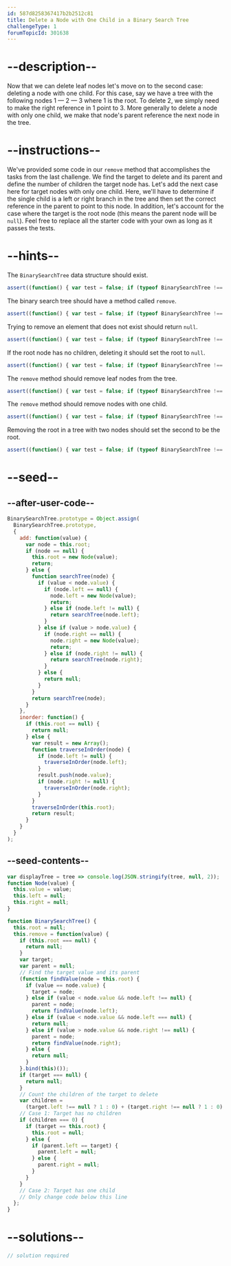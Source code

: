 ```yaml
---
id: 587d8258367417b2b2512c81
title: Delete a Node with One Child in a Binary Search Tree
challengeType: 1
forumTopicId: 301638
---
```


# --description--

Now that we can delete leaf nodes let's move on to the second case: deleting a node with one child. For this case, say we have a tree with the following nodes 1 — 2 — 3 where 1 is the root. To delete 2, we simply need to make the right reference in 1 point to 3. More generally to delete a node with only one child, we make that node's parent reference the next node in the tree.

# --instructions--

We've provided some code in our `remove` method that accomplishes the tasks from the last challenge. We find the target to delete and its parent and define the number of children the target node has. Let's add the next case here for target nodes with only one child. Here, we'll have to determine if the single child is a left or right branch in the tree and then set the correct reference in the parent to point to this node. In addition, let's account for the case where the target is the root node (this means the parent node will be `null`). Feel free to replace all the starter code with your own as long as it passes the tests.

# --hints--

The `BinarySearchTree` data structure should exist.

```js
assert((function() { var test = false; if (typeof BinarySearchTree !== 'undefined') { test = new BinarySearchTree() }; return (typeof test == 'object')})());
```

The binary search tree should have a method called `remove`.

```js
assert((function() { var test = false; if (typeof BinarySearchTree !== 'undefined') { test = new BinarySearchTree() } else { return false; }; return (typeof test.remove == 'function')})());
```

Trying to remove an element that does not exist should return `null`.

```js
assert((function() { var test = false; if (typeof BinarySearchTree !== 'undefined') { test = new BinarySearchTree() } else { return false; }; if (typeof test.remove !== 'function') { return false; }; return (test.remove(100) == null); })());
```

If the root node has no children, deleting it should set the root to `null`.

```js
assert((function() { var test = false; if (typeof BinarySearchTree !== 'undefined') { test = new BinarySearchTree() } else { return false; }; if (typeof test.remove !== 'function') { return false; }; test.add(500); test.remove(500); return (test.inorder() == null); })());
```

The `remove` method should remove leaf nodes from the tree.

```js
assert((function() { var test = false; if (typeof BinarySearchTree !== 'undefined') { test = new BinarySearchTree() } else { return false; }; if (typeof test.remove !== 'function') { return false; }; test.add(5); test.add(3); test.add(7); test.add(6); test.add(10); test.add(12); test.remove(3); test.remove(12); test.remove(10); return (test.inorder().join('') == '567'); })());
```

The `remove` method should remove nodes with one child.

```js
assert((function() { var test = false; if (typeof BinarySearchTree !== 'undefined') { test = new BinarySearchTree() } else { return false; }; if (typeof test.remove !== 'function') { return false; }; test.add(-1); test.add(3); test.add(7); test.add(16); test.remove(16); test.remove(7); test.remove(3); return (test.inorder().join('') == '-1'); })());
```

Removing the root in a tree with two nodes should set the second to be the root.

```js
assert((function() { var test = false; if (typeof BinarySearchTree !== 'undefined') { test = new BinarySearchTree() } else { return false; }; if (typeof test.remove !== 'function') { return false; }; test.add(15); test.add(27); test.remove(15); return (test.inorder().join('') == '27'); })());
```

# --seed--

## --after-user-code--

```js
BinarySearchTree.prototype = Object.assign(
  BinarySearchTree.prototype,
  {
    add: function(value) {
      var node = this.root;
      if (node == null) {
        this.root = new Node(value);
        return;
      } else {
        function searchTree(node) {
          if (value < node.value) {
            if (node.left == null) {
              node.left = new Node(value);
              return;
            } else if (node.left != null) {
              return searchTree(node.left);
            }
          } else if (value > node.value) {
            if (node.right == null) {
              node.right = new Node(value);
              return;
            } else if (node.right != null) {
              return searchTree(node.right);
            }
          } else {
            return null;
          }
        }
        return searchTree(node);
      }
    },
    inorder: function() {
      if (this.root == null) {
        return null;
      } else {
        var result = new Array();
        function traverseInOrder(node) {
          if (node.left != null) {
            traverseInOrder(node.left);
          }
          result.push(node.value);
          if (node.right != null) {
            traverseInOrder(node.right);
          }
        }
        traverseInOrder(this.root);
        return result;
      }
    }
  }
);
```

## --seed-contents--

```js
var displayTree = tree => console.log(JSON.stringify(tree, null, 2));
function Node(value) {
  this.value = value;
  this.left = null;
  this.right = null;
}

function BinarySearchTree() {
  this.root = null;
  this.remove = function(value) {
    if (this.root === null) {
      return null;
    }
    var target;
    var parent = null;
    // Find the target value and its parent
    (function findValue(node = this.root) {
      if (value == node.value) {
        target = node;
      } else if (value < node.value && node.left !== null) {
        parent = node;
        return findValue(node.left);
      } else if (value < node.value && node.left === null) {
        return null;
      } else if (value > node.value && node.right !== null) {
        parent = node;
        return findValue(node.right);
      } else {
        return null;
      }
    }.bind(this)());
    if (target === null) {
      return null;
    }
    // Count the children of the target to delete
    var children =
      (target.left !== null ? 1 : 0) + (target.right !== null ? 1 : 0);
    // Case 1: Target has no children
    if (children === 0) {
      if (target == this.root) {
        this.root = null;
      } else {
        if (parent.left == target) {
          parent.left = null;
        } else {
          parent.right = null;
        }
      }
    }
    // Case 2: Target has one child
    // Only change code below this line
  };
}
```

# --solutions--

```js
// solution required
```
